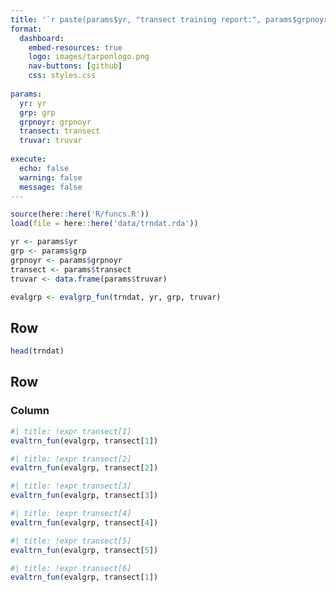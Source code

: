 ```yaml
--- 
title: '`r paste(params$yr, "transect training report:", params$grpnoyr)`'
format: 
  dashboard:
    embed-resources: true
    logo: images/tarponlogo.png
    nav-buttons: [github]
    css: styles.css
  
params:
  yr: yr
  grp: grp
  grpnoyr: grpnoyr
  transect: transect
  truvar: truvar
  
execute:
  echo: false
  warning: false
  message: false
---
```


```r
source(here::here('R/funcs.R'))
load(file = here::here('data/trndat.rda'))

yr <- params$yr
grp <- params$grp
grpnoyr <- params$grpnoyr
transect <- params$transect
truvar <- data.frame(params$truvar)

evalgrp <- evalgrp_fun(trndat, yr, grp, truvar)
```

## Row {height=30%}

```r
head(trndat)
```

## Row {height=70%}

### Column {.tabset}

```r
#| title: !expr transect[1]
evaltrn_fun(evalgrp, transect[1])
```

```r
#| title: !expr transect[2]
evaltrn_fun(evalgrp, transect[2])
```

```r
#| title: !expr transect[3]
evaltrn_fun(evalgrp, transect[3])
```

```r
#| title: !expr transect[4]
evaltrn_fun(evalgrp, transect[4])
```

```r
#| title: !expr transect[5]
evaltrn_fun(evalgrp, transect[5])
```

```r
#| title: !expr transect[6]
evaltrn_fun(evalgrp, transect[1])
```
